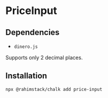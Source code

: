 
# PriceInput

<StorybookButton slug="components-forms-priceinput--docs" />

## Dependencies

- `dinero.js`

<Callout type="warning">
    Supports only 2 decimal places.
</Callout>

<Preview>
    <PriceInput label="PriceInput" defaultValue={20000} />
    <PriceInput label="PriceInput" defaultValue={20000} currency="XOF" locale="fr" />
</Preview>

## Installation

```shell copy
npx @rahimstack/chalk add price-input
```
